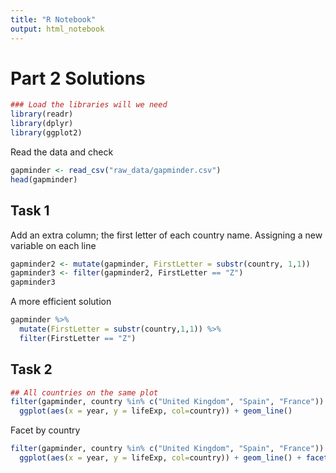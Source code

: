 ```yaml
---
title: "R Notebook"
output: html_notebook
---
```


# Part 2 Solutions

```r
### Load the libraries will we need
library(readr)
library(dplyr)
library(ggplot2)
```

Read the data and check

```r
gapminder <- read_csv("raw_data/gapminder.csv")
head(gapminder)
```

## Task 1

Add an extra column; the first letter of each country name. Assigning a new variable on each line

```r
gapminder2 <- mutate(gapminder, FirstLetter = substr(country, 1,1))
gapminder3 <- filter(gapminder2, FirstLetter == "Z")
gapminder3
```

A more efficient solution

```r
gapminder %>% 
  mutate(FirstLetter = substr(country,1,1)) %>% 
  filter(FirstLetter == "Z")
```

## Task 2

```r
## All countries on the same plot
filter(gapminder, country %in% c("United Kingdom", "Spain", "France")) %>% 
  ggplot(aes(x = year, y = lifeExp, col=country)) + geom_line()

```

Facet by country

```r
filter(gapminder, country %in% c("United Kingdom", "Spain", "France")) %>% 
  ggplot(aes(x = year, y = lifeExp, col=country)) + geom_line() + facet_wrap(~country)
```

